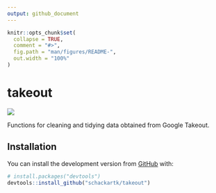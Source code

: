 ```yaml
---
output: github_document
---
```


<!-- README.md is generated from README.Rmd. Please edit that file -->

```r
knitr::opts_chunk$set(
  collapse = TRUE,
  comment = "#>",
  fig.path = "man/figures/README-",
  out.width = "100%"
)
```

# takeout

<!-- badges: start -->
<!-- badges: end -->

![](man/figures/takeout_v1.svg)

Functions for cleaning and tidying data obtained from Google Takeout.

## Installation

You can install  the development version from [GitHub](https://github.com/) with:

``` r
# install.packages("devtools")
devtools::install_github("schackartk/takeout")
```
